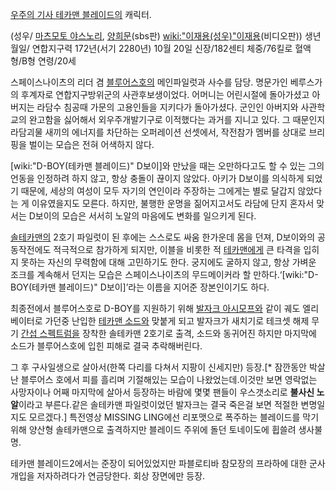 [[우주의 기사 테카맨 블레이드]]의 캐릭터.

(성우/ [[마츠모토 야스노리]], [[양희문]](sbs판) [[wiki:"이재용(성우)"이재용]](비디오판))
생년월일/ 연합지구력 172년(서기 2280년) 10월 20일
신장/182센티 체중/76킬로 혈액형/B형 연령/20세

스페이스나이츠의 리더 겸 [[블루어스호]]의 메인파일럿과 사수를 담당. 명문가인 베루스가의 후계자로 연합지구방위군의 사관후보생이었다. 어머니는 어린시절에 돌아가셨고 아버지는 라담수 침공때 가문의 고용인들을 지키다가 돌아가셨다. 군인인 아버지와 사관학교의 완고함을 싫어해서 외우주개발기구로 이적했다는 과거를 지니고 있다. 그 때문인지 라담괴물 새끼의 에너지를 차단하는 오퍼레이션 선셋에서, 작전참가 멤버를 상대로 브리핑을 벌이는 모습은 전혀 어색하지 않다. 

[wiki:"D-BOY(테카맨 블레이드)" D보이]와 만났을 때는 오만하다고도 할 수 있는 그의 언동을 인정하려 하지 않고, 항상 충돌이 끊이지 않았다. 아키가 D보이를 의식하게 되었기 때문에, 세상의 여성이 모두 자기의 연인이라 주장하는 그에게는 별로 달갑지 않았다는 게 이유였을지도 모른다. 하지만, 불행한 운명을 짊어지고서도 라담에 단지 혼자서 맞서는 D보이의 모습은 서서히 노알의 마음에도 변화를 일으키게 된다.

[[솔테카맨]]의 2호기 파일럿이 된 후에는 스스로도 싸움 한가운데 몸을 던져, D보이와의 공동작전에도 적극적으로 참가하게 되지만, 이블을 비롯한 적 [[테카맨]]에게 큰 타격을 입히지 못하는 자신의 무력함에 대해 고민하기도 한다. 궁지에도 굴하지 않고, 항상 가벼운 조크를 계속해서 던지는 모습은 스페이스나이츠의 무드메이커라 할 만하다.‘[wiki:"D-BOY(테카맨 블레이드)" D보이]’라는 이름을 지어준 장본인이기도 하다. 

최종전에서 블루어스호로 D-BOY를 지원하기 위해 [[발자크 아시모프]]와 같이 궤도 엘리베이터로 가던중 난입한 [[테카맨 소드]]와 맞붙게 되고 발자크가 새치기로 테크셋 해제 무기 [[간섭 스펙트럼]]을 장착한 솔테카맨 2호기로 출격, 소드와 동귀어진 하지만 마지막에 소드가 블루어스호에 입힌 피해로 결국 추락해버린다.

그 후 구사일생으로 살아서(한쪽 다리를 다쳐서 지팡이 신세지만) 등장.[* 잠깐동안 박살난 블루어스 호에서 피를 흘리며 기절해있는 모습이 나왔었는데.이것만 보면 영락없는 사망자이나 어째 마지막에 살아서 등장하는 바람에 몇몇 팬들이 우스갯소리로 '''불사신 노알'''이라고 부른다.같은 솔테카맨 파일럿이었던 발자크는 결국 죽은걸 보면 적절한 변명일지도 모르겠다.]  특전영상 MISSING LING에선 리포맷으로 폭주하는 블레이드를 막기 위해 양산형 솔테카맨으로 출격하지만 블레이드 주위에 돌던 토네이도에 휩쓸려 생사불명.

테카맨 블레이드2에서는 준장이 되어있었지만 파블로티바 참모장의 프라하에 대한 군사개입을 저자하려다가 연금당한다. 회상 장면에만 등장.
